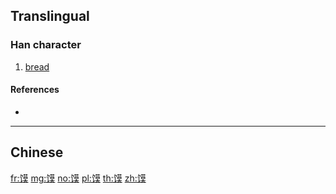 {{character info/new}}
{{also|饃}}
==Translingual==

===Han character===
{{Han char|rn=184|rad=饣|as=10|sn=13|four=2478|canj=NVTAK|ids=⿰饣莫}}

# [[bread]]

====References====
* {{Han ref|kx=1427.311|hdz=74467.080|uh=998D|ud=39309}}

----

==Chinese==
{{zh-see|饃}}

[[fr:馍]]
[[mg:馍]]
[[no:馍]]
[[pl:馍]]
[[th:馍]]
[[zh:馍]]
